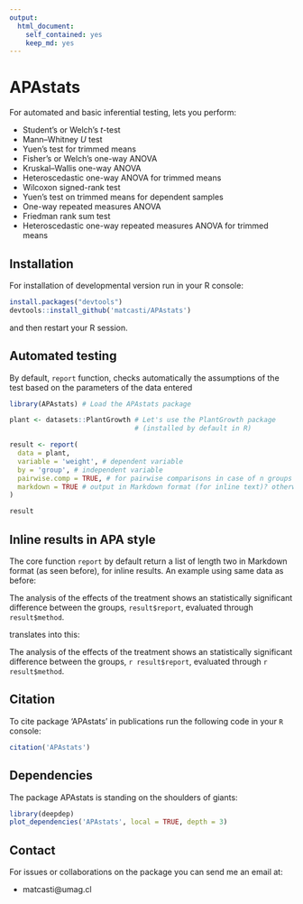 ```yaml
---
output: 
  html_document: 
    self_contained: yes
    keep_md: yes
---
```


# APAstats

For automated and basic inferential testing, lets you perform:

-   Student's or Welch's *t*-test
-   Mann–Whitney *U* test
-   Yuen's test for trimmed means
-   Fisher's or Welch's one-way ANOVA
-   Kruskal–Wallis one-way ANOVA
-   Heteroscedastic one-way ANOVA for trimmed means
-   Wilcoxon signed-rank test
-   Yuen's test on trimmed means for dependent samples
-   One-way repeated measures ANOVA
-   Friedman rank sum test
-   Heteroscedastic one-way repeated measures ANOVA for trimmed means

## Installation

For installation of developmental version run in your R console:

``` r
install.packages("devtools")
devtools::install_github('matcasti/APAstats')
```

and then restart your R session.

## Automated testing

By default, `report` function, checks automatically the assumptions of the test based on the parameters of the data entered

```r
library(APAstats) # Load the APAstats package

plant <- datasets::PlantGrowth # Let's use the PlantGrowth package
                               # (installed by default in R)

result <- report(
  data = plant,
  variable = 'weight', # dependent variable
  by = 'group', # independent variable
  pairwise.comp = TRUE, # for pairwise comparisons in case of n groups > 2
  markdown = TRUE # output in Markdown format (for inline text)? otherwise plain text.
)

result
```

## Inline results in APA style

The core function `report` by default return a list of length two in Markdown format (as seen before), for inline results. An example using same data as before:

The analysis of the effects of the treatment shows an statistically significant difference between the groups, `result$report`, evaluated through `result$method`.

translates into this:

The analysis of the effects of the treatment shows an statistically significant difference between the groups, `r result$report`, evaluated through `r result$method`.


## Citation

To cite package 'APAstats' in publications run the following code in your `R` console:

```r
citation('APAstats')
```

## Dependencies

The package APAstats is standing on the shoulders of giants:

```r
library(deepdep)
plot_dependencies('APAstats', local = TRUE, depth = 3)
```

## Contact

For issues or collaborations on the package you can send me an email at:

-   matcasti\@umag.cl
